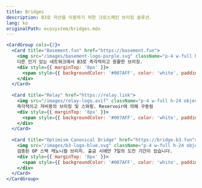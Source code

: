 ```yaml
---
title: Bridges
description: B3로 자산을 이동하기 위한 크로스체인 브리징 솔루션.
lang: ko
originalPath: ecosystem/bridges.mdx
---
```

```jsx
<CardGroup cols={2}>
  <Card title="Basement.fun" href="https://basement.fun">
    <img src="/images/basement-logo-purple.svg" className="p-4 w-full h-24 object-contain bg-black rounded-xl mt-3" />
    다른 인기 있는 네트워크에서 B3로 즉각적이고 원활한 브리징.
    <div style={{ marginTop: '8px' }}>
      <span style={{ backgroundColor: '#007AFF', color: 'white', padding: '2px 8px', borderRadius: '4px', fontSize: '12px' }}>지금 브리지하기</span>
    </div>
  </Card>
  
  <Card title="Relay" href="https://relay.link">
    <img src="/images/relay-logo.avif" className="p-4 w-full h-24 object-contain bg-black rounded-xl mt-3" />
    즉각적이고 저비용의 브리징 및 스와핑. Reservoir에 의해 구동됨
    <div style={{ marginTop: '8px' }}>
      <span style={{ backgroundColor: '#007AFF', color: 'white', padding: '2px 8px', borderRadius: '4px', fontSize: '12px' }}>브리지</span>
    </div>
  </Card>
  
  <Card title="Optimism Canonical Bridge" href="https://bridge.b3.fun">
    <img src="/images/b3-logo-blue.svg" className="p-4 w-full h-24 object-contain bg-black rounded-xl mt-3" />
    검증된 OP 스택 캐노니컬 브리지. 출금 시에만 7일의 도전 기간이 있습니다.
    <div style={{ marginTop: '8px' }}>
      <span style={{ backgroundColor: '#007AFF', color: 'white', padding: '2px 8px', borderRadius: '4px', fontSize: '12px' }}>브리지</span>
    </div>
  </Card>
</CardGroup>
```
